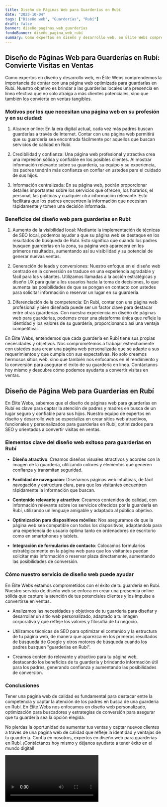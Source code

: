 ```yaml
---
title: Diseño de Páginas Web para Guarderías en Rubí
date: "2023-10-04"
tags: ["Diseño web", "Guarderías", "Rubí"]
draft: false
banner: diseño_paginas_web_guarderías
fondoBanner: diseño_pagina_web_rubí
summary: Como expertos en diseño y desarrollo web, en Élite Webs comprendemos la importancia de contar con una página web optimizada para guardarías en Rubí. Nuestro objetivo es brindar a las guarderías locales una presencia en línea efectiva que no solo atraiga a más clientes potenciales, sino que también los convierta en ventas tangibles.
---
```



## Diseño de Páginas Web para Guarderías en Rubí: Convierte Visitas en Ventas

Como expertos en diseño y desarrollo web, en Élite Webs comprendemos la importancia de contar con una página web optimizada para guardarías en Rubí. Nuestro objetivo es brindar a las guarderías locales una presencia en línea efectiva que no solo atraiga a más clientes potenciales, sino que también los convierta en ventas tangibles.

### Motivos por los que necesitan una página web en su profesión y en su ciudad:

1. Alcance online: En la era digital actual, cada vez más padres buscan guarderías a través de Internet. Contar con una página web permitirá que su guardería sea encontrada fácilmente por aquellos que buscan servicios de calidad en Rubí.

2. Credibilidad y confianza: Una página web profesional y atractiva crea una impresión sólida y confiable en los posibles clientes. Al mostrar información relevante sobre su guardería, su equipo y su experiencia, los padres tendrán más confianza en confiar en ustedes para el cuidado de sus hijos.

3. Información centralizada: En su página web, podrán proporcionar detalles importantes sobre los servicios que ofrecen, los horarios, el personal, las políticas y cualquier otra información relevante. Esto facilitará que los padres encuentren la información que necesitan rápidamente y tomen una decisión informada.

### Beneficios del diseño web para guarderías en Rubí:

1. Aumento de la visibilidad local: Mediante la implementación de técnicas de SEO local, podemos ayudar a que su página web se destaque en los resultados de búsqueda de Rubí. Esto significa que cuando los padres busquen guarderías en la zona, su página web aparecerá en los primeros resultados, aumentando así su visibilidad y su potencial de generar nuevas ventas.

2. Generación de leads y conversiones: Nuestro enfoque en el diseño web centrado en la conversión se traduce en una experiencia agradable y fácil para los visitantes. Utilizamos llamadas a la acción estratégicas y diseño UX para guiar a los usuarios hacia la toma de decisiones, lo que aumenta las posibilidades de que se pongan en contacto con ustedes para solicitar información o reservar un lugar en su guardería.

3. Diferenciación de la competencia: En Rubí, contar con una página web profesional y bien diseñada puede ser un factor clave para destacar entre otras guarderías. Con nuestra experiencia en diseño de páginas web para guarderías, podemos crear una plataforma única que refleje la identidad y los valores de su guardería, proporcionando así una ventaja competitiva.

En Élite Webs, entendemos que cada guardería en Rubí tiene sus propias necesidades y objetivos. Nos comprometemos a trabajar estrechamente con ustedes para crear una página web personalizada que se adapte a sus requerimientos y que cumpla con sus expectativas. No solo creamos hermosos sitios web, sino que también nos enfocamos en el rendimiento y la conversión para asegurar el éxito de su guardería en línea. Contáctanos hoy mismo y descubre cómo podemos ayudarte a convertir visitas en ventas.

<GifSeo />

<Cta />

## Diseño de Página Web para Guarderías en Rubí

En Élite Webs, sabemos que el diseño de páginas web para guarderías en Rubí es clave para captar la atención de padres y madres en busca de un lugar seguro y confiable para sus hijos. Nuestro equipo de expertos en diseño y desarrollo web se especializa en crear sitios web atractivos, funcionales y personalizados para guarderías en Rubí, optimizados para SEO y orientados a convertir visitas en ventas.

### Elementos clave del diseño web exitoso para guarderías en Rubí

- **Diseño atractivo**: Creamos diseños visuales atractivos y acordes con la imagen de la guardería, utilizando colores y elementos que generen confianza y transmitan seguridad.

- **Facilidad de navegación**: Diseñamos páginas web intuitivas, de fácil navegación y estructura clara, para que los visitantes encuentren rápidamente la información que buscan.

- **Contenido relevante y atractivo**: Creamos contenidos de calidad, con información relevante sobre los servicios ofrecidos por la guardería en Rubí, utilizando un lenguaje amigable y adaptado al público objetivo.

- **Optimización para dispositivos móviles**: Nos aseguramos de que la página web sea compatible con todos los dispositivos, adaptándola para una experiencia de usuario óptima tanto en ordenadores de escritorio como en smartphones y tablets.

- **Integración de formularios de contacto**: Colocamos formularios estratégicamente en la página web para que los visitantes puedan solicitar más información o reservar plaza directamente, aumentando las posibilidades de conversión.

### Cómo nuestro servicio de diseño web puede ayudar

En Élite Webs estamos comprometidos con el éxito de tu guardería en Rubí. Nuestro servicio de diseño web se enfoca en crear una presencia online sólida que capture la atención de tus potenciales clientes y los impulse a convertirse en ventas.

- Analizamos las necesidades y objetivos de tu guardería para diseñar y desarrollar un sitio web personalizado, adaptado a tu imagen corporativa y que refleje los valores y filosofía de tu negocio.

- Utilizamos técnicas de SEO para optimizar el contenido y la estructura de tu página web, de manera que aparezca en los primeros resultados de búsqueda de Google y otros motores de búsqueda cuando los padres busquen "guarderías en Rubí".

- Creamos contenido relevante y atractivo para tu página web, destacando los beneficios de tu guardería y brindando información útil para los padres, generando confianza y aumentando las posibilidades de conversión.

### Conclusiones

Tener una página web de calidad es fundamental para destacar entre la competencia y captar la atención de los padres en busca de una guardería en Rubí. En Élite Webs nos enfocamos en diseño web personalizado, optimización para buscadores y estrategias de conversión para asegurar que tu guardería sea la opción elegida.

No pierdas la oportunidad de aumentar tus ventas y captar nuevos clientes a través de una página web de calidad que refleje la identidad y ventajas de tu guardería. Confía en nosotros, expertos en diseño web para guarderías en Rubí. ¡Contáctanos hoy mismo y déjanos ayudarte a tener éxito en el mundo digital!

<Video />

<CtaBot job="Guarderías" city="Rubí" />

<Gmaps query="Rubí+españa+maps" />
